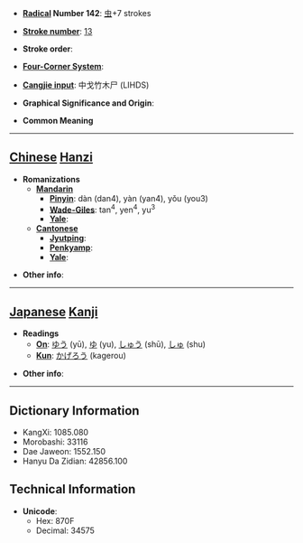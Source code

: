 * '''[[Wiktionary:Chinese radical index| Radical]] Number 142''': [[Wiktionary:Chinese radical index 虫|虫]]+7 strokes

* '''[[Wiktionary:Chinese total strokes index|Stroke number]]''': [[Wiktionary:Chinese total strokes index 13|13]]

* '''Stroke order''': 

* '''[[Wiktionary:Chinese four corner index|Four-Corner System]]''': 

* '''[[Wiktionary:Chinese Cangjie index|Cangjie input]]''': 中戈竹木尸 (LIHDS)

* '''Graphical Significance and Origin''': 

* '''Common Meaning'''

----

== [[Chinese]] [[Hanzi]] ==

* '''Romanizations'''
** '''[[Mandarin]]'''
*** '''[[Pinyin]]''': dàn (dan4), yàn (yan4), yǒu (you3)
*** '''[[Wade-Giles]]''': tan<sup>4</sup>, yen<sup>4</sup>, yu<sup>3</sup>
*** '''[[Yale]]''': 
** '''[[Cantonese]]'''
*** '''[[Jyutping]]''':
*** '''[[Penkyamp]]''': 
*** '''[[Yale]]''': 

* '''Other info''': 

----

== [[Japanese]] [[Kanji]] ==

* '''Readings'''
** '''[[On]]''': [[ゆう]] (yū), [[ゆ]] (yu), [[しゅう]] (shū), [[しゅ]] (shu)
** '''[[Kun]]''': [[かげろう]] (kagerou)

* '''Other info''':  

----

== Dictionary Information ==

* KangXi: 1085.080
* Morobashi: 33116
* Dae Jaweon: 1552.150
* Hanyu Da Zidian: 42856.100

== Technical Information ==

* '''Unicode''':
** Hex: 870F
** Decimal: 34575